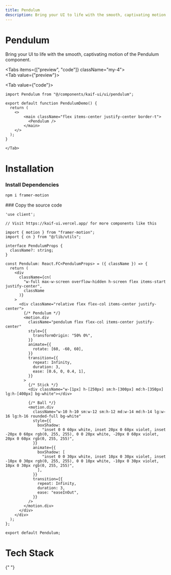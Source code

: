```yaml
---
title: Pendulum
description: Bring your UI to life with the smooth, captivating motion of the Pendulum component.
---
```




<div className="space-y-2 mb-4">
  <h1 class="scroll-m-20 text-4xl font-bold tracking-tight text-black dark:text-white">
    Pendulum
  </h1>
  <p class="text-lg text-muted-foreground">
    Bring your UI to life with the smooth, captivating motion of the Pendulum
    component.
  </p>
</div>

<Tabs items={["preview", "code"]} className="my-4">  
    <Tab value={"preview"}>    
    <div className="bg-background rounded-xl">
     <PendulumDemo/>
     </div>
    </Tab>
    <Tab value={"code"}>
```tsx
import Pendulum from "@/components/kaif-ui/ui/pendulum";

export default function PendulumDemo() {
  return (
    <>
        <main className="flex items-center justify-center border-t">
          <Pendulum />
        </main>
    </>
  );
}
```
    </Tab>
 </Tabs>

<h1 class="scroll-m-20 text-2xl font-bold tracking-tight text-black dark:text-white my-4">
  Installation
</h1>

<Steps>
<Step>

### Install Dependencies

```bash
npm i framer-motion
```

</Step>
<Step>
### Copy the source code

```tsx title="components/kaif-ui/pendulum.tsx"
'use client';

// Visit https://kaif-ui.vercel.app/ for more components like this

import { motion } from "framer-motion";
import { cn } from "@/lib/utils";

interface PendulumProps {
  className?: string;
}

const Pendulum: React.FC<PendulumProps> = ({ className }) => {
  return (
    <div
      className={cn(
        "w-full max-w-screen overflow-hidden h-screen flex items-start justify-center",
        className
      )}
    >
      <div className="relative flex flex-col items-center justify-center">
        {/* Pendulum */}
        <motion.div
          className="pendulum flex flex-col items-center justify-center"
          style={{
            transformOrigin: "50% 0%",
          }}
          animate={{
            rotate: [60, -60, 60],
          }}
          transition={{
            repeat: Infinity,
            duration: 3,
            ease: [0.6, 0, 0.4, 1],
          }}
        >
          {/* Stick */}
          <div className="w-[1px] h-[250px] sm:h-[300px] md:h-[350px] lg:h-[400px] bg-white"></div>

          {/* Ball */}
          <motion.div
            className="w-10 h-10 sm:w-12 sm:h-12 md:w-14 md:h-14 lg:w-16 lg:h-16 rounded-full bg-white"
            style={{
              boxShadow:
                "inset 0 0 60px white, inset 20px 0 60px violet, inset -20px 0 60px rgb(0, 255, 255), 0 0 20px white, -20px 0 60px violet, 20px 0 60px rgb(0, 255, 255)",
            }}
            animate={{
              boxShadow: [
                "inset 0 0 30px white, inset 10px 0 30px violet, inset -10px 0 30px rgb(0, 255, 255), 0 0 10px white, -10px 0 30px violet, 10px 0 30px rgb(0, 255, 255)",
              ],
            }}
            transition={{
              repeat: Infinity,
              duration: 3,
              ease: "easeInOut",
            }}
          />
        </motion.div>
      </div>
    </div>
  );
};

export default Pendulum;
```

</Step>
</Steps>

<h1 class="scroll-m-20 text-xl font-bold tracking-tight text-black dark:text-white my-4">
  Tech Stack
</h1>

<Cards>
  <Card title="React" />
  <Card title="Next.js" />
  <Card title="Tailwind CSS" />
  <Card title="Framer Motion" />
  <Card title="TypeScript" />
</Cards>{" "}
